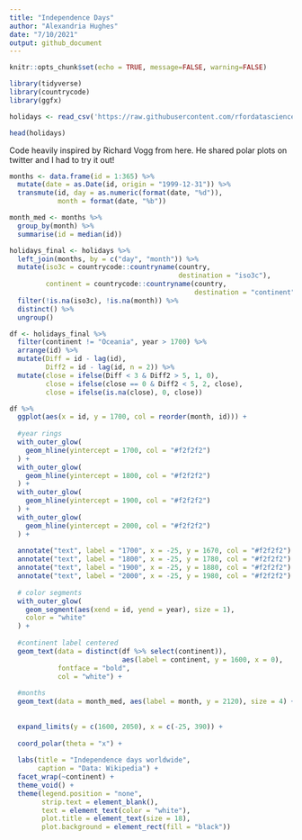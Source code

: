 ```yaml
---
title: "Independence Days"
author: "Alexandria Hughes"
date: "7/10/2021"
output: github_document
---
```


```r
knitr::opts_chunk$set(echo = TRUE, message=FALSE, warning=FALSE)
```

```r
library(tidyverse)
library(countrycode)
library(ggfx)
```


```r
holidays <- read_csv('https://raw.githubusercontent.com/rfordatascience/tidytuesday/master/data/2021/2021-07-06/holidays.csv')
```

```r
head(holidays)
```

Code heavily inspired by Richard Vogg from here. He shared polar plots on twitter and I had to try it out!

```r
months <- data.frame(id = 1:365) %>%
  mutate(date = as.Date(id, origin = "1999-12-31")) %>%
  transmute(id, day = as.numeric(format(date, "%d")),
            month = format(date, "%b"))

month_med <- months %>%
  group_by(month) %>%
  summarise(id = median(id))

```

```r
holidays_final <- holidays %>%
  left_join(months, by = c("day", "month")) %>%
  mutate(iso3c = countrycode::countryname(country, 
                                          destination = "iso3c"),
         continent = countrycode::countryname(country, 
                                              destination = "continent")) %>%
  filter(!is.na(iso3c), !is.na(month)) %>%
  distinct() %>%
  ungroup()

```

```r
df <- holidays_final %>%
  filter(continent != "Oceania", year > 1700) %>% 
  arrange(id) %>%
  mutate(Diff = id - lag(id),
         Diff2 = id - lag(id, n = 2)) %>%
  mutate(close = ifelse(Diff < 3 & Diff2 > 5, 1, 0),
         close = ifelse(close == 0 & Diff2 < 5, 2, close),
         close = ifelse(is.na(close), 0, close))

```

```r
df %>%
  ggplot(aes(x = id, y = 1700, col = reorder(month, id))) +
  
  #year rings
  with_outer_glow(
    geom_hline(yintercept = 1700, col = "#f2f2f2")
  ) +
  with_outer_glow(
    geom_hline(yintercept = 1800, col = "#f2f2f2")
  ) +
  with_outer_glow(
    geom_hline(yintercept = 1900, col = "#f2f2f2")
  ) +
  with_outer_glow(
    geom_hline(yintercept = 2000, col = "#f2f2f2")
  ) +
  
  annotate("text", label = "1700", x = -25, y = 1670, col = "#f2f2f2") +
  annotate("text", label = "1800", x = -25, y = 1780, col = "#f2f2f2") +
  annotate("text", label = "1900", x = -25, y = 1880, col = "#f2f2f2") +
  annotate("text", label = "2000", x = -25, y = 1980, col = "#f2f2f2") +
  
  # color segments
  with_outer_glow(
    geom_segment(aes(xend = id, yend = year), size = 1),
    color = "white"
  ) +
  
  #continent label centered
  geom_text(data = distinct(df %>% select(continent)),
                            aes(label = continent, y = 1600, x = 0),
            fontface = "bold",
            col = "white") +
  
  #months
  geom_text(data = month_med, aes(label = month, y = 2120), size = 4) +
  
  
  expand_limits(y = c(1600, 2050), x = c(-25, 390)) +
  
  coord_polar(theta = "x") +
  
  labs(title = "Independence days worldwide",
       caption = "Data: Wikipedia") +
  facet_wrap(~continent) +
  theme_void() +
  theme(legend.position = "none",
        strip.text = element_blank(),
        text = element_text(color = "white"),
        plot.title = element_text(size = 18),
        plot.background = element_rect(fill = "black"))
```

